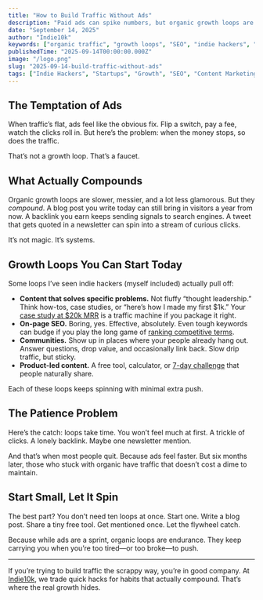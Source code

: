 ```yaml
---
title: "How to Build Traffic Without Ads"
description: "Paid ads can spike numbers, but organic growth loops are what keep traffic compounding long after launch day. Here’s how to build them as an indie hacker."
date: "September 14, 2025"
author: "Indie10k"
keywords: ["organic traffic", "growth loops", "SEO", "indie hackers", "content strategy"]
publishedTime: "2025-09-14T00:00:00.000Z"
image: "/logo.png"
slug: "2025-09-14-build-traffic-without-ads"
tags: ["Indie Hackers", "Startups", "Growth", "SEO", "Content Marketing"]
---
```


## The Temptation of Ads

When traffic’s flat, ads feel like the obvious fix. Flip a switch, pay a fee, watch the clicks roll in. But here’s the problem: when the money stops, so does the traffic.  

That’s not a growth loop. That’s a faucet.  

## What Actually Compounds

Organic growth loops are slower, messier, and a lot less glamorous. But they *compound*. A blog post you write today can still bring in visitors a year from now. A backlink you earn keeps sending signals to search engines. A tweet that gets quoted in a newsletter can spin into a stream of curious clicks.  

It’s not magic. It’s systems.  

## Growth Loops You Can Start Today

Some loops I’ve seen indie hackers (myself included) actually pull off:  

- **Content that solves specific problems.** Not fluffy “thought leadership.” Think how-tos, case studies, or “here’s how I made my first $1k.” Your [case study at $20k MRR](/blog/2025-09-06-case-study-20k-mrr-as-solo-founder) is a traffic machine if you package it right.  
- **On-page SEO.** Boring, yes. Effective, absolutely. Even tough keywords can budge if you play the long game of [ranking competitive terms](/blog/2025-09-10-how-to-rank-competitive-keywords).  
- **Communities.** Show up in places where your people already hang out. Answer questions, drop value, and occasionally link back. Slow drip traffic, but sticky.  
- **Product-led content.** A free tool, calculator, or [7-day challenge](/blog/2025-09-13-idea-to-paying-user-7-day-challenge) that people naturally share.  

Each of these loops keeps spinning with minimal extra push.  

## The Patience Problem

Here’s the catch: loops take time. You won’t feel much at first. A trickle of clicks. A lonely backlink. Maybe one newsletter mention.  

And that’s when most people quit. Because ads feel faster. But six months later, those who stuck with organic have traffic that doesn’t cost a dime to maintain.  

## Start Small, Let It Spin

The best part? You don’t need ten loops at once. Start one. Write a blog post. Share a tiny free tool. Get mentioned once. Let the flywheel catch.  

Because while ads are a sprint, organic loops are endurance. They keep carrying you when you’re too tired—or too broke—to push.  

---

If you’re trying to build traffic the scrappy way, you’re in good company. At [Indie10k](/), we trade quick hacks for habits that actually compound. That’s where the real growth hides.
